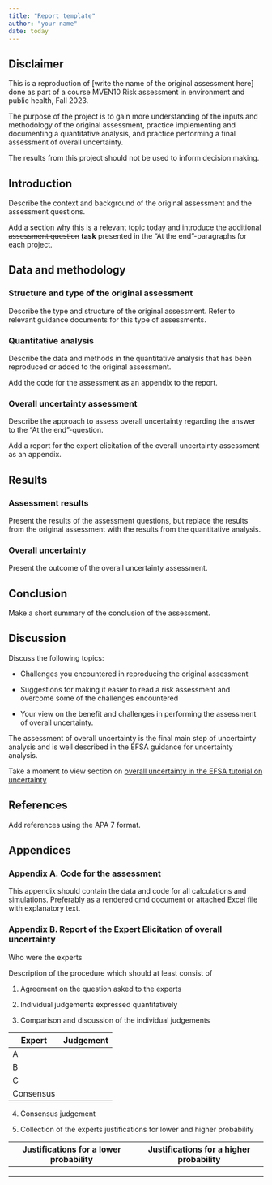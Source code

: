 ```yaml
---
title: "Report template"
author: "your name"
date: today
---
```


## Disclaimer

This is a reproduction of \[write the name of the original assessment here\] done as part of a course MVEN10 Risk assessment in environment and public health, Fall 2023.

The purpose of the project is to gain more understanding of the inputs and methodology of the original assessment, practice implementing and documenting a quantitative analysis, and practice performing a final assessment of overall uncertainty.

The results from this project should not be used to inform decision making.

## Introduction

Describe the context and background of the original assessment and the assessment questions.

Add a section why this is a relevant topic today and introduce the additional ~~assessment question~~ **task** presented in the "At the end"-paragraphs for each project.

## Data and methodology

### Structure and type of the original assessment

Describe the type and structure of the original assessment. Refer to relevant guidance documents for this type of assessments.

### Quantitative analysis

Describe the data and methods in the quantitative analysis that has been reproduced or added to the original assessment.

Add the code for the assessment as an appendix to the report.

### Overall uncertainty assessment

Describe the approach to assess overall uncertainty regarding the answer to the "At the end"-question.

Add a report for the expert elicitation of the overall uncertainty assessment as an appendix.

## Results

### Assessment results

Present the results of the assessment questions, but replace the results from the original assessment with the results from the quantitative analysis.

### Overall uncertainty

Present the outcome of the overall uncertainty assessment.

## Conclusion

Make a short summary of the conclusion of the assessment.

## Discussion

Discuss the following topics:

-   Challenges you encountered in reproducing the original assessment

-   Suggestions for making it easier to read a risk assessment and overcome some of the challenges encountered

-   Your view on the benefit and challenges in performing the assessment of overall uncertainty. 

:::{.callout-tip}
The assessment of overall uncertainty is the final main step of uncertainty analysis and is well described in the EFSA guidance for uncertainty analysis. 

Take a moment to view section on [overall uncertainty in the EFSA tutorial on uncertainty](https://multimedia.efsa.europa.eu/uncertainty-tutorial/uncertainty-analysis/overall.html)

:::

## References

Add references using the APA 7 format.

## Appendices

### Appendix A. Code for the assessment

This appendix should contain the data and code for all calculations and simulations. Preferably as a rendered qmd document or attached Excel file with explanatory text.

### Appendix B. Report of the Expert Elicitation of overall uncertainty

Who were the experts

Description of the procedure which should at least consist of

(@) Agreement on the question asked to the experts

(@) Individual judgements expressed quantitatively

(@) Comparison and discussion of the individual judgements

| Expert    | Judgement |
|-----------|-----------|
| A         |           |
| B         |           |
| C         |           |
| Consensus |           |

(@) Consensus judgement 

(@) Collection of the experts justifications for lower and higher probability

| Justifications for a lower probability | Justifications for a higher probability |
|----------------------------------------|-----------------------------------------|
|                                        |                                         |
|                                        |                                         |
|                                        |                                         |
